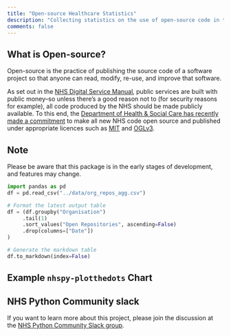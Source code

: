 ```yaml
---
title: "Open-source Healthcare Statistics"
description: "Collecting statistics on the use of open-source code in the NHS and the wider healthcare field."
comments: false
---
```


## What is Open-source?

Open-source is the practice of publishing the source code of a software project so that anyone can read, modify, re-use, and improve that software.

As set out in the [NHS Digital Service Manual](https://service-manual.nhs.uk/service-standard/12-make-new-source-code-open), public services are built with public money--so unless there's a good reason not to (for security reasons for example), all code produced by the NHS should be made publicly available. To this end, the [Department of Health & Social Care has recently made a commitment](https://www.gov.uk/government/publications/data-saves-lives-reshaping-health-and-social-care-with-data-draft/data-saves-lives-reshaping-health-and-social-care-with-data-draft) to make all new NHS code open source and published under appropriate licences such as [MIT](https://opensource.org/licenses/MIT) and [OGLv3](http://www.nationalarchives.gov.uk/doc/open-government-licence/version/3/).

::: {.callout-note}
## Note
Please be aware that this package is in the early stages of development, and features may change.
:::

```python
import pandas as pd
df = pd.read_csv("../data/org_repos_agg.csv")

# Format the latest output table
df = (df.groupby("Organisation")
     .tail(1)
     .sort_values("Open Repositories", ascending=False)
     .drop(columns=["Date"])
)

# Generate the markdown table
df.to_markdown(index=False)
```

::: {.panel-tabset}
## Example `nhspy-plotthedots` Chart
:::

## NHS Python Community slack

If you want to learn more about this project, please join the discussion at the [NHS Python Community Slack group](https://).